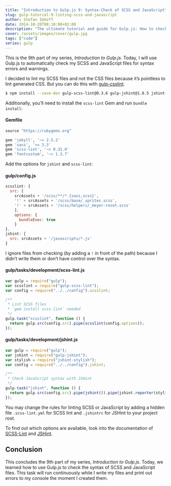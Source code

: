 ```yaml
---
title: "Introduction to Gulp.js 9: Syntax-Check of SCSS and JavaScript"
slug: gulp-tutorial-9-linting-scss-and-javascript
author: Stefan Imhoff
date: 2014-10-26T08:10:00+02:00
description: "The ultimate tutorial and guide for Gulp.js: How to check the syntax of SCSS and JavaScript files."
cover: /assets/images/cover/gulp.jpg
tags: ["code"]
series: gulp
---
```


This is the 9th part of my series, _Introduction to Gulp.js_. Today, I will use Gulp.js to automatically check my SCSS and JavaScript files for syntax errors and warnings.

I decided to lint my SCSS files and not the CSS files because it’s pointless to lint generated CSS. But you can do this with [gulp-csslint](https://www.npmjs.com/package/gulp-csslint/).

```bash
$ npm install --save-dev gulp-scss-lint@0.3.6 gulp-jshint@1.8.5 jshint-stylish@2.0.1
```

Additionally, you’ll need to install the `scss-lint` Gem and run `bundle install`:

#### Gemfile

```ruby
source "https://rubygems.org"

gem 'jekyll', '~> 2.5.2'
gem 'sass', '>= 3.3'
gem 'scss-lint', '~> 0.31.0'
gem 'fontcustom', '~> 1.3.7'
```

Add the options for `jshint` and `scss-lint`:

#### gulp/config.js

```javascript
scsslint: {
  src: [
    srcAssets + '/scss/**/*.{sass,scss}',
    '!' + srcAssets + '/scss/base/_sprites.scss',
    '!' + srcAssets + '/scss/helpers/_meyer-reset.scss'
    ],
    options: {
      bundleExec: true
    }
},
jshint: {
  src: srcAssets + '/javascripts/*.js'
}
```

I ignore files from checking (by adding a `!` in front of the path) because I didn’t write them or don’t have control over the syntax.

#### gulp/tasks/development/scss-lint.js

```javascript
var gulp = require("gulp");
var scsslint = require("gulp-scss-lint");
var config = require("../../config").scsslint;

/**
 * Lint SCSS files
 * `gem install scss-lint` needed
 */
gulp.task("scsslint", function () {
  return gulp.src(config.src).pipe(scsslint(config.options));
});
```

#### gulp/tasks/development/jshint.js

```javascript
var gulp = require("gulp");
var jshint = require("gulp-jshint");
var stylish = require("jshint-stylish");
var config = require("../../config").jshint;

/**
 * Check JavaScript syntax with JSHint
 */
gulp.task("jshint", function () {
  return gulp.src(config.src).pipe(jshint()).pipe(jshint.reporter(stylish));
});
```

<Banner summary="Configuration of Syntax Check Tools">

You may change the rules for linting SCSS or JavaScript by adding a hidden file `.scss-lint.yml` for SCSS lint and `.jshintrc` for JSHint to your project root.

To find out which options are available, look into the documentation of [SCSS-Lint](https://github.com/brigade/scss-lint) and [JSHint](https://jshint.com/docs/).

</Banner>

## Conclusion

This concludes the 9th part of my series, _Introduction to Gulp.js_. Today, we learned how to use Gulp.js to check the syntax of SCSS and JavaScript files. This task will run continuously while I write my files and print out errors to my console the moment I created them.

<Figure>
  <MoreLink href="https://github.com/kogakure/gulp-tutorial" text="View Source on GitHub" />
</Figure>
